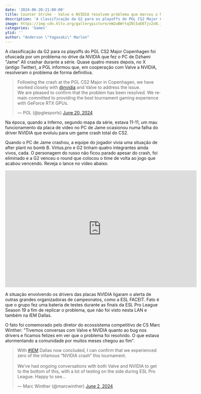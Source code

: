 ```yaml
---
date: '2024-06-20:21:00:00'
title: Counter Strike - Valve e NVIDIA resolvem problema que marcou o Major
description: 'A classificação da G2 para os playoffs do PGL CS2 Major Copenhagen foi ofuscada por um problema no drive da NVIDIA que fez o PC de Dzhami "Jame" Ali crashar durante a série. Quase quatro meses depois, no X (antigo Twitter), a PGL informou que, em cooperação com Valve a NVIDIA, resolveram o problema de forma definitiva.'
image: https://img-cdn.hltv.org/gallerypicture/eW2uBWrtqINl5aE6Tjv2xN.jpg?ixlib=java-2.1.0&w=1200&s=2255ef54f1ddf6f4e29a76cc562635bd
categories: 'Games'
ytid: ''
author: "Anderson \"Yagasaki\" Marlon"
---
```


A classificação da G2 para os playoffs do PGL CS2 Major Copenhagen foi ofuscada por um problema no drive da NVIDIA que fez o PC de Dzhami "Jame" Ali crashar durante a série. Quase quatro meses depois, no X (antigo Twitter), a PGL informou que, em cooperação com Valve a NVIDIA, resolveram o problema de forma definitiva.

<blockquote class="twitter-tweet"><p lang="en" dir="ltr">Following the crash at the PGL CS2 Major in Copenhagen, we have worked closely with <a href="https://twitter.com/nvidia?ref_src=twsrc%5Etfw">@nvidia</a> and Valve to address the issue. <br>We are pleased to confirm that the problem has been resolved. We remain committed to providing the best tournament gaming experience with GeForce RTX GPUs.</p>&mdash; PGL (@pglesports) <a href="https://twitter.com/pglesports/status/1803783636702896142?ref_src=twsrc%5Etfw">June 20, 2024</a></blockquote> <script async src="https://platform.twitter.com/widgets.js" charset="utf-8"></script>

Na época, quando a Inferno, segundo mapa da série, estava 11-11, um mau funcionamento da placa de vídeo no PC de Jame ocasionou numa falha do driver NVIDIA que evoluiu para um game crash total do CS2.

Quando o PC de Jame crashou, a equipe do jogador vivia uma situação de after plant no bomb B. Virtus.pro e G2 tinham quatro integrantes ainda vivos, cada. O personagem do russo não ficou parado apesar do crash, foi eliminado e a G2 venceu o round que colocou o time de volta ao jogo que acabou vencendo. Reveja o lance no vídeo abaixo.

<iframe src="https://clips.twitch.tv/embed?clip=OptimisticPleasantSwordBleedPurple-xYL21Bumdk8F1FOu&parent=onigirihardcore.com.br" frameborder="0" allowfullscreen="true" scrolling="no" height="378" width="620"></iframe>

A situação envolvendo os drivers das placas NVIDIA ligaram o alerta de outras grandes organizadoras de campeonatos, como a ESL FACEIT. Fato é que o grupo fez uma bateria de testes durante as finais da ESL Pro League Season 19 a fim de replicar o problema, que não foi visto nesta LAN e também na IEM Dallas.

O fato foi comemorado pelo diretor do ecossistema competitivo de CS Marc Winther: "Tivemos conversas com Valve e NVIDIA quanto ao bug nos drivers e ficamos felizes em ver que o problema foi resolvido. O que estava atormentando a comunidade por muitos meses chegou ao fim".

<blockquote class="twitter-tweet"><p lang="en" dir="ltr">With <a href="https://twitter.com/hashtag/IEM?src=hash&amp;ref_src=twsrc%5Etfw">#IEM</a> Dallas now concluded, I can confirm that we experienced zero of the infamous “NVIDIA crash” this tournament.<br><br>We’ve had ongoing conversations with both Valve and NVIDIA to get to the bottom of this, with a lot of testing on the side during ESL Pro League. Happy to see…</p>&mdash; Marc Winther (@marcwinther) <a href="https://twitter.com/marcwinther/status/1797396919880167808?ref_src=twsrc%5Etfw">June 2, 2024</a></blockquote> <script async src="https://platform.twitter.com/widgets.js" charset="utf-8"></script>
